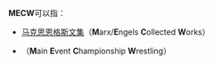 '''MECW'''可以指：

* [[马克思恩格斯文集|马克思恩格斯文集]]（'''M'''arx/'''E'''ngels '''C'''ollected '''W'''orks）
* {{Link-en|Main Event冠军摔角|Main Event Championship Wrestling}}（'''M'''ain '''E'''vent '''C'''hampionship '''W'''restling）

{{disambig|cat=四字拉丁字母缩写消歧义}}